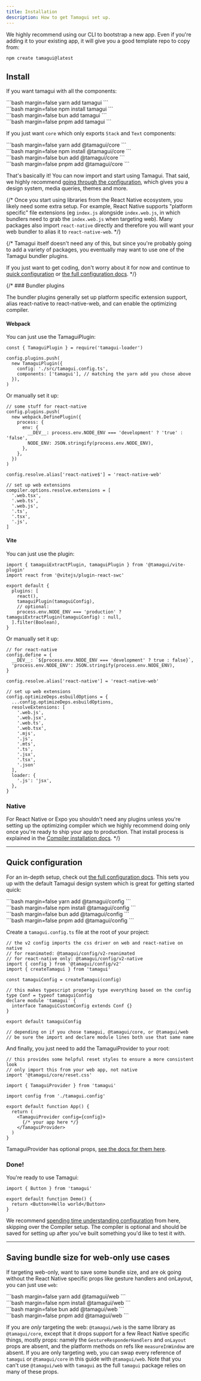 ```yaml
---
title: Installation
description: How to get Tamagui set up.
---
```


We highly recommend using our CLI to bootstrap a new app. Even if you're adding it to your existing app, it will give you a good template repo to copy from:

```bash
npm create tamagui@latest
```

## Install

If you want tamagui with all the components:

<CodeBlockWithTabs>
  <div id='yarn'>
    ```bash margin=false
    yarn add tamagui
    ```
  </div>

  <div id='npm'>
    ```bash margin=false
    npm install tamagui
    ```
  </div>

  <div id='bun'>
    ```bash margin=false
    bun add tamagui
    ```
  </div>

  <div id='pnpm'>
    ```bash margin=false
    pnpm add tamagui
    ```
  </div>
</CodeBlockWithTabs>

If you just want `core` which only exports `Stack` and `Text` components:

<CodeBlockWithTabs>
  <div id='yarn'>
    ```bash margin=false
    yarn add @tamagui/core
    ```
  </div>

  <div id='npm'>
    ```bash margin=false
    npm install @tamagui/core
    ```
  </div>

  <div id='bun'>
    ```bash margin=false
    bun add @tamagui/core
    ```
  </div>

  <div id='pnpm'>
    ```bash margin=false
    pnpm add @tamagui/core
    ```
  </div>
</CodeBlockWithTabs>

That's basically it! You can now import and start using Tamagui. That said, we highly recommend [going through the configuration](#quick-configuration), which gives you a design system, media queries, themes and more.

{/* Once you start using libraries from the React Native ecosystem, you likely need some extra setup. For example, React Native supports "platform specific" file extensions (eg `index.js` alongside `index.web.js`, in which bundlers need to grab the `index.web.js` when targeting web). Many packages also import `react-native` directly and therefore you will want your web bundler to alias it to `react-native-web`. */}

{/* Tamagui itself doesn't need any of this, but since you're probably going to add a variety of packages, you eventually may want to use one of the Tamagui bundler plugins.

If you just want to get coding, don't worry about it for now and continue to [quick configuration](#quick-configuration) or [the full configuration docs](/docs/core/configuration). */}

{/* ### Bundler plugins

The bundler plugins generally set up platform specific extension support, alias react-native to react-native-web, and can enable the optimizing compiler.

#### Webpack

You can just use the TamaguiPlugin:

```tsx
const { TamaguiPlugin } = require('tamagui-loader')

config.plugins.push(
  new TamaguiPlugin({
    config: './src/tamagui.config.ts',
    components: ['tamagui'], // matching the yarn add you chose above
  }),
)
```

Or manually set it up:

```tsx
// some stuff for react-native
config.plugins.push(
  new webpack.DefinePlugin({
    process: {
      env: {
        __DEV__: process.env.NODE_ENV === 'development' ? 'true' : 'false',
        NODE_ENV: JSON.stringify(process.env.NODE_ENV),
      },
    },
  })
)

config.resolve.alias['react-native$'] = 'react-native-web'

// set up web extensions
compiler.options.resolve.extensions = [
  '.web.tsx',
  '.web.ts',
  '.web.js',
  '.ts',
  '.tsx',
  '.js',
]
```

#### Vite

You can just use the plugin:

```tsx
import { tamaguiExtractPlugin, tamaguiPlugin } from '@tamagui/vite-plugin'
import react from '@vitejs/plugin-react-swc'

export default {
  plugins: [
    react(),
    tamaguiPlugin(tamaguiConfig),
    // optional:
    process.env.NODE_ENV === 'production' ? tamaguiExtractPlugin(tamaguiConfig) : null,
  ].filter(Boolean),
}
```

Or manually set it up:

```tsx
// for react-native
config.define = {
  __DEV__: `${process.env.NODE_ENV === 'development' ? true : false}`,
  'process.env.NODE_ENV': JSON.stringify(process.env.NODE_ENV),
}

config.resolve.alias['react-native'] = 'react-native-web'

// set up web extensions
config.optimizeDeps.esbuildOptions = {
  ...config.optimizeDeps.esbuildOptions,
  resolveExtensions: [
    '.web.js',
    '.web.jsx',
    '.web.ts',
    '.web.tsx',
    '.mjs',
    '.js',
    '.mts',
    '.ts',
    '.jsx',
    '.tsx',
    '.json'
  ],
  loader: {
    '.js': 'jsx',
  },
}
```

### Native

For React Native or Expo you shouldn't need any plugins unless you're setting up the optimizing compiler which we highly recommend doing only once you're ready to ship your app to production. That install process is explained in the [Compiler installation docs](/docs/intro/compiler-install). */}

---

## Quick configuration

For an in-depth setup, check out [the full configuration docs](/docs/core/configuration). This sets you up with the default Tamagui design system which is great for getting started quick:

<CodeBlockWithTabs>
  <div id='yarn'>
    ```bash margin=false
    yarn add @tamagui/config
    ```
  </div>

  <div id='npm'>
    ```bash margin=false
    npm install @tamagui/config
    ```
  </div>

  <div id='bun'>
    ```bash margin=false
    bun add @tamagui/config
    ```
  </div>

  <div id='pnpm'>
    ```bash margin=false
    pnpm add @tamagui/config
    ```
  </div>
</CodeBlockWithTabs>

Create a `tamagui.config.ts` file at the root of your project:

```tsx
// the v2 config imports the css driver on web and react-native on native
// for reanimated: @tamagui/config/v2-reanimated
// for react-native only: @tamagui/config/v2-native
import { config } from '@tamagui/config/v2'
import { createTamagui } from 'tamagui'

const tamaguiConfig = createTamagui(config)

// this makes typescript properly type everything based on the config
type Conf = typeof tamaguiConfig
declare module 'tamagui' {
  interface TamaguiCustomConfig extends Conf {}
}

export default tamaguiConfig

// depending on if you chose tamagui, @tamagui/core, or @tamagui/web
// be sure the import and declare module lines both use that same name
```

And finally, you just need to add the TamaguiProvider to your root:

```tsx line=8-14
// this provides some helpful reset styles to ensure a more consistent look
// only import this from your web app, not native
import '@tamagui/core/reset.css'

import { TamaguiProvider } from 'tamagui'

import config from './tamagui.config'

export default function App() {
  return (
    <TamaguiProvider config={config}>
      {/* your app here */}
    </TamaguiProvider>
  )
}
```

TamaguiProvider has optional props, [see the docs for them here](/docs/core/configuration#using-tamagui-provider).

### Done!

You're ready to use Tamagui:

<Preview>
  <DemoButton />
</Preview>

```tsx class=preview line=5
import { Button } from 'tamagui'

export default function Demo() {
  return <Button>Hello world</Button>
}
```

We recommend [spending time understanding configuration](/docs/core/configuration) from here, skipping over the Compiler setup. The compiler is optional and should be saved for setting up after you've built something you'd like to test it with.

---

## Saving bundle size for web-only use cases

If targeting web-only, want to save some bundle size, and are ok going without the React Native specific props like gesture handlers and onLayout, you can just use `web`:

<CodeBlockWithTabs>
  <div id='yarn'>
    ```bash margin=false
    yarn add @tamagui/web
    ```
  </div>

  <div id='npm'>
    ```bash margin=false
    npm install @tamagui/web
    ```
  </div>

  <div id='bun'>
    ```bash margin=false
    bun add @tamagui/web
    ```
  </div>

  <div id='pnpm'>
    ```bash margin=false
    pnpm add @tamagui/web
    ```
  </div>
</CodeBlockWithTabs>

If you are _only_ targeting the web: `@tamagui/web` is the same library as `@tamagui/core`, except that it drops support for a few React Native specific things, mostly props: namely the `GestureResponderHandlers` and `onLayout` props are absent, and the platform methods on refs like `measureInWindow` are absent. If you are only targeting web, you can swap every reference of `tamagui` or `@tamagui/core` in this guide with `@tamagui/web`. Note that you can't use `@tamagui/web` with `tamagui` as the full `tamagui` package relies on many of these props.
